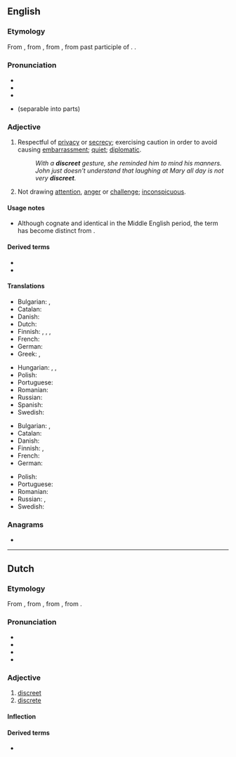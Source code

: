 ==English==

===Etymology===
{{root|en|ine-pro|*krey-}}
From {{inh|en|enm|discrete}}, from {{der|en|fro|discret}}, from {{der|en|la|discrētus}}, from past participle of {{m|la|discernere}}. {{doublet|en|discrete}}.

===Pronunciation===
* {{IPA|en|/dɪˈskɹiːt/}}
* {{audio|en|en-us-discreet.ogg|Audio (US)}}
* {{rhymes|en|iːt}}
* {{homophones|en|discrete}} (separable into parts)

===Adjective===
{{en-adj|more|discreeter}}

# Respectful of [[privacy]] or [[secrecy]]; exercising caution in order to avoid causing [[embarrassment]]; [[quiet]]; [[diplomatic]].
#: ''With a '''discreet''' gesture, she reminded him to mind his manners.''
#: ''John just doesn't understand that laughing at Mary all day is not very '''discreet'''.''
# Not drawing [[attention]], [[anger]] or [[challenge]]; [[inconspicuous]].

====Usage notes====
* Although cognate and identical in the Middle English period, the term has become distinct from {{m|en|discrete}}.

====Derived terms====
* {{l|en|discreetly}}
* {{l|en|discretion}}

====Translations====
{{trans-top|respectful of privacy or secrecy; quiet; diplomatic}}
* Bulgarian: {{t+|bg|дискретен}}, {{t+|bg|тактичен}}
* Catalan: {{t+|ca|discret}}
* Danish: {{t|da|diskret}}
* Dutch: {{t+|nl|discreet}}
* Finnish: {{t+|fi|hienotunteinen}}, {{t|fi|hienovarainen}}, {{t+|fi|tahdikas}}, {{t+|fi|diskreetti}}
* French: {{t+|fr|discret}}
* German: {{t+|de|diskret}}
* Greek: {{t+|el|διακριτική|f}}, {{t+|el|διακριτικός|m}}
{{trans-mid}}
* Hungarian: {{t+|hu|diszkrét}}, {{t+|hu|tapintatos}}, {{t+|hu|titoktartó}}
* Polish: {{t+|pl|dyskretny}}
* Portuguese: {{t+|pt|discreto}}
* Romanian: {{t+|ro|discret}}
* Russian: {{t+|ru|такти́чный}}
* Spanish: {{t+|es|discreto}}
* Swedish: {{t+|sv|diskret}}
{{trans-bottom}}

{{trans-top|not drawing attention, anger or challenge; inconspicuous}}
* Bulgarian: {{t+|bg|предпазлив}}, {{t+|bg|сдържан}}
* Catalan: {{t+|ca|discret}}
* Danish: {{t|da|diskret}}
* Finnish: {{t+|fi|hillitty}}, {{t+|fi|diskreetti}}
* French: {{t+|fr|discret}}
* German: {{t+|de|diskret}}
{{trans-mid}}
* Polish: {{t+|pl|dyskretny}}
* Portuguese: {{t+|pt|discreto}}
* Romanian: {{t+|ro|discret}}
* Russian: {{t+|ru|незаметный}}, {{t+|ru|неброский}}
* Swedish: {{t+|sv|diskret}}
{{trans-bottom}}

===Anagrams===
* {{anagrams|en|a=cdeeirst|desertic|discrete}}

----

==Dutch==

===Etymology===
From {{inh|nl|dum|discreet}}, from {{der|nl|fro|discret}}, from {{der|nl|ML.|discrētus}}, from {{m|la|discernō}}.

===Pronunciation===
* {{IPA|nl|/dɪsˈkreːt/}}
* {{audio|nl|Nl-discreet.ogg|Audio}}
* {{hyphenation|nl|dis|creet}}
* {{rhymes|nl|eːt}}

===Adjective===
{{nl-adj|discreter}}

# [[#English|discreet]]  {{gloss|with discretion}}
# [[discrete]] {{gloss|not continuous}}

====Inflection====
{{nl-decl-adj|discrete}}

====Derived terms====
* {{l|nl|discretie}}